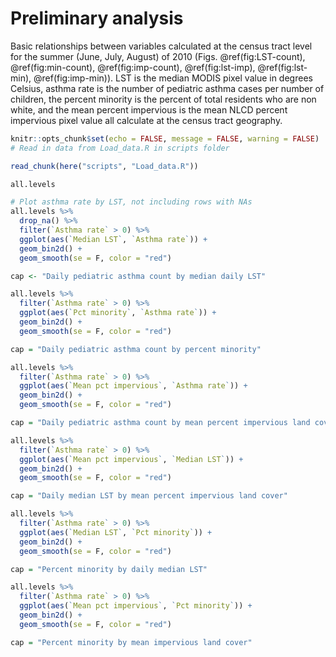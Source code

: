 # Preliminary analysis {#prelim}

Basic relationships between variables calculated at the census tract level for the summer (June, July, August) of 2010 (Figs. \@ref(fig:LST-count), \@ref(fig:min-count), \@ref(fig:imp-count), \@ref(fig:lst-imp), \@ref(fig:lst-min), \@ref(fig:imp-min)). LST is the median MODIS pixel value in degrees Celsius, asthma rate is the number of pediatric asthma cases per number of children, the percent minority is the percent of total residents who are non white, and the mean percent impervious is the mean NLCD percent impervious pixel value all calculate at the census tract geography. 

```r
knitr::opts_chunk$set(echo = FALSE, message = FALSE, warning = FALSE)
# Read in data from Load_data.R in scripts folder

read_chunk(here("scripts", "Load_data.R"))
```

```r
all.levels
```


```r
# Plot asthma rate by LST, not including rows with NAs
all.levels %>% 
  drop_na() %>% 
  filter(`Asthma rate` > 0) %>% 
  ggplot(aes(`Median LST`, `Asthma rate`)) +
  geom_bin2d() +
  geom_smooth(se = F, color = "red")

cap <- "Daily pediatric asthma count by median daily LST"
```

```r
all.levels %>% 
  filter(`Asthma rate` > 0) %>% 
  ggplot(aes(`Pct minority`, `Asthma rate`)) +
  geom_bin2d() +
  geom_smooth(se = F, color = "red")

cap = "Daily pediatric asthma count by percent minority"
```

```r
all.levels %>% 
  filter(`Asthma rate` > 0) %>% 
  ggplot(aes(`Mean pct impervious`, `Asthma rate`)) +
  geom_bin2d() +
  geom_smooth(se = F, color = "red")

cap = "Daily pediatric asthma count by mean percent impervious land cover"
```

```r
all.levels %>% 
  filter(`Asthma rate` > 0) %>% 
  ggplot(aes(`Mean pct impervious`, `Median LST`)) +
  geom_bin2d() +
  geom_smooth(se = F, color = "red")

cap = "Daily median LST by mean percent impervious land cover"
```

```r
all.levels %>% 
  filter(`Asthma rate` > 0) %>% 
  ggplot(aes(`Median LST`, `Pct minority`)) +
  geom_bin2d() +
  geom_smooth(se = F, color = "red")

cap = "Percent minority by daily median LST"
```

```r
all.levels %>% 
  filter(`Asthma rate` > 0) %>% 
  ggplot(aes(`Mean pct impervious`, `Pct minority`)) +
  geom_bin2d() +
  geom_smooth(se = F, color = "red")

cap = "Percent minority by mean impervious land cover"
```



